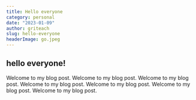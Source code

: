 ```yaml
---
title: Hello everyone
category: personal
date: "2023-01-09"
author: griteach
slug: hello-everyone
headerImage: go.jpeg
---
```


## hello everyone!

Welcome to my blog post. Welcome to my blog post. Welcome to my blog post. Welcome to my blog post. Welcome to my blog post. Welcome to my blog post. Welcome to my blog post.
